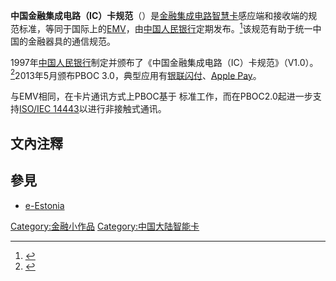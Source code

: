 '''中国金融集成电路（IC）卡规范'''（{{lang-en|PBOC}}）是[[金融|金融]][[集成电路|集成电路]][[智慧卡|智慧卡]]感应端和接收端的规范标准，等同于国际上的[[EMV|EMV]]，由[[中国人民银行|中国人民银行]]定期发布。<ref>{{cite news|author=科技司|title=中国人民银行发布中国金融集成电路卡规范(V3.0)|url=http://www.pbc.gov.cn/kejisi/146812/146832/2867073/index.html|accessdate=2016-03-08|archive-date=2016-03-08|archive-url=https://web.archive.org/web/20160308170100/http://www.pbc.gov.cn/kejisi/146812/146832/2867073/index.html|dead-url=no}}</ref>该规范有助于统一中国的金融器具的通信规范。

1997年[[中国人民银行|中国人民银行]]制定并颁布了《中国金融集成电路（IC）卡规范》（V1.0）。<ref>{{Cite web |url=http://www.cfstc.org/publish/main/19/60/20130522094255168899577/index.html |title=中国金融集成电路（IC）卡规范(PBOC3.0) |accessdate=2016-03-08 |archive-date=2016-04-28 |archive-url=https://web.archive.org/web/20160428130923/http://www.cfstc.org/publish/main/19/60/20130522094255168899577/index.html |dead-url=no }}</ref>2013年5月颁布PBOC 3.0，典型应用有[[银联|银联]][[闪付|闪付]]、[[Apple_Pay|Apple Pay]]。

与EMV相同，在卡片通讯方式上PBOC基于{{link-en|ISO/IEC 7816|ISO/IEC 7816|ISO/IEC 7816}} 标准工作，而在PBOC2.0起进一步支持[[ISO/IEC_14443|ISO/IEC 14443]]以进行非接触式通讯。

== 文內注釋 ==
{{reflist}}

== 參見 ==
*[[e-Estonia|e-Estonia]]

[[Category:金融小作品|Category:金融小作品]]
[[Category:中国大陆智能卡|Category:中国大陆智能卡]]